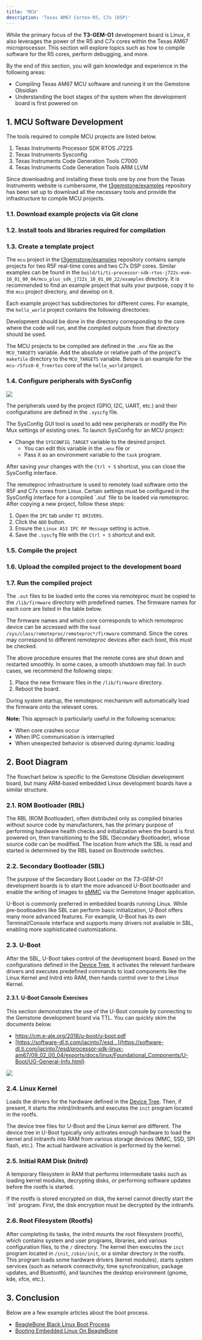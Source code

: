 ```yaml
---
title: 'MCU'
description: 'Texas AM67 Cortex-R5, C7x (DSP)'
---
```



While the primary focus of the **T3-GEM-O1** development board is Linux, it also leverages the power of the R5
and C7x cores within the Texas AM67 microprocessor. This section will explore topics such as how to compile
software for the R5 cores, perform debugging, and more.

<Tip>
By the end of this section, you will gain knowledge and experience in the following areas:

* Compiling Texas AM67 MCU software and running it on the Gemstone Obsidian
* Understanding the boot stages of the system when the development board is first powered on
</Tip>

## 1. MCU Software Development

The tools required to compile MCU projects are listed below.

1. Texas Instruments Processor SDK RTOS J722S
2. Texas Instruments Sysconfig
3. Texas Instruments Code Generation Tools C7000
4. Texas Instruments Code Generation Tools ARM LLVM

Since downloading and installing these tools one by one from the Texas Instruments website is cumbersome,
the [t3gemstone/examples](https://github.com/t3gemstone/examples) repository has been set up to download
all the necessary tools and provide the infrastructure to compile MCU projects.

### 1.1. Download example projects via Git clone

<SnippetClone />

### 1.2. Install tools and libraries required for compilation

<SnippetInstallDeps />

### 1.3. Create a template project

The `mcu` project in the [t3gemstone/examples](https://github.com/t3gemstone/examples) repository contains sample
projects for two R5F real-time cores and two C7x DSP cores. Similar examples can be found in
the `build/ti/ti-processor-sdk-rtos-j722s-evm-10_01_00_04/mcu_plus_sdk_j722s_10_01_00_22/examples` directory.
It is recommended to find an example project that suits your purpose, copy it to the `mcu` project directory,
and develop on it.

Each example project has subdirectories for different cores. For example, the `hello_world` project contains
the following directories:

<SnippetHelloWorld />

Development should be done in the directory corresponding to the core where the code will run, and the compiled
outputs from that directory should be used.

The MCU projects to be compiled are defined in the `.env` file as the `MCU_TARGETS` variable. Add the absolute
or relative path of the project's `makefile` directory to the `MCU_TARGETS` variable. Below is an example
for the `mcu-r5fss0-0_freertos` core of the `hello_world` project.

<SnippetTargets />

### 1.4. Configure peripherals with SysConfig

<Frame caption="Todo: MCU&MAIN Domains' capabilities and differences">
  <img className="rounded-lg" noZoom src="/images/under-construction.png" />
</Frame>

The peripherals used by the project (GPIO, I2C, UART, etc.) and their configurations are defined in the `.syscfg` file.

The SysConfig GUI tool is used to add new peripherals or modify the Pin Mux settings of existing ones. To launch
SysConfig for an MCU project:

- Change the `SYSCONFIG_TARGET` variable to the desired project.
    - You can edit this variable in the `.env` file or
    - Pass it as an environment variable to the `task` program.

<SnippetSysconfig />

After saving your changes with the `Ctrl + S` shortcut, you can close the SysConfig interface.

<Warning>
The remoteproc infrastructure is used to remotely load software onto the R5F and C7x cores from Linux. Certain
settings must be configured in the SysConfig interface for a compiled `.out` file to be loaded via remoteproc.
After copying a new project, follow these steps:

1. Open the `IPC` tab under `TI DRIVERS`.
2. Click the `ADD` button.
3. Ensure the `Linux A53 IPC RP Message` setting is active.
4. Save the `.syscfg` file with the `Ctrl + S` shortcut and exit.
</Warning>

### 1.5. Compile the project

<SnippetBuild />

### 1.6. Upload the compiled project to the development board

<SnippetUpload />

### 1.7. Run the compiled project

The `.out` files to be loaded onto the cores via remoteproc must be copied to the `/lib/firmware` directory with
predefined names. The firmware names for each core are listed in the table below.

<SnippetFirmwares />

The firmware names and which core corresponds to which remoteproc device can be accessed with the
`head /sys/class/remoteproc/remoteproc*/firmware` command. Since the cores may correspond to different
remoteproc devices after each boot, this must be checked.

<SnippetRemoteProc />

<Warning>
The above procedure ensures that the remote cores are shut down and restarted smoothly. In some cases, a
smooth shutdown may fail. In such cases, we recommend the following steps:

1. Place the new firmware files in the `/lib/firmware` directory.
2. Reboot the board.

During system startup, the remoteproc mechanism will automatically load the firmware onto the relevant cores.

**Note:** This approach is particularly useful in the following scenarios:

- When core crashes occur
- When IPC communication is interrupted
- When unexpected behavior is observed during dynamic loading
</Warning>

## 2. Boot Diagram

The flowchart below is specific to the Gemstone Obsidian development board, but many ARM-based embedded Linux
development boards have a similar structure.

<SnippetBootflow/>

### 2.1. ROM Bootloader (RBL)

The RBL (ROM Bootloader), often distributed only as compiled binaries without source code by manufacturers,
has the primary purpose of performing hardware health checks and initialization when the board is first powered
on, then transitioning to the SBL (Secondary Bootloader), whose source code can be modified. The location from
which the SBL is read and started is determined by the RBL based on Bootmode switches.

### 2.2. Secondary Bootloader (SBL)

The purpose of the Secondary Boot Loader on the _T3-GEM-O1_ development boards is to start the more advanced
U-Boot bootloader and enable the writing of images to
[eMMC](https://github.com/t3gemstone/texas-am67-sbl-gemboot/blob/main/main.c#L319) via the Gemstone Imager application.

U-Boot is commonly preferred in embedded boards running Linux. While pre-bootloaders like SBL can perform basic
initialization, U-Boot offers many more advanced features. For example, U-Boot has its own Terminal/Console
interface and supports many drivers not available in SBL, enabling more sophisticated customizations.

### 2.3. U-Boot

After the SBL, U-Boot takes control of the development board. Based on the configurations defined in the
[Device Tree](/en/faq#what-is-device-tree), it activates the relevant hardware drivers and executes predefined
commands to load components like the Linux Kernel and Initrd into RAM, then hands control over to the Linux Kernel.

#### 2.3.1. U-Boot Console Exercises

<Tip>
This section demonstrates the use of the U-Boot console by connecting to the Gemstone development board via TTL.
You can quickly skim the documents below.

- https://cm.e-ale.org/2018/u-boot/u-boot.pdf
- [https://software-dl.ti.com/jacinto7/esd...](https://software-dl.ti.com/jacinto7/esd/processor-sdk-linux-am67/09_02_00_04/exports/docs/linux/Foundational_Components/U-Boot/UG-General-Info.html)

</Tip>

<Frame caption="U-Boot Console">
  <img className="rounded-lg" noZoom src="/images/tabby-uboot-console.png" />
</Frame>

### 2.4. Linux Kernel

Loads the drivers for the hardware defined in the [Device Tree](/en/faq#what-is-device-tree). Then, if present,
it starts the initrd/initramfs and executes the `init` program located in the rootfs.

<Tip>
  The device tree files for U-Boot and the Linux kernel are different. The device tree in U-Boot typically only
  activates enough hardware to load the kernel and initramfs into RAM from various storage devices (MMC, SSD,
  SPI flash, etc.). The actual hardware activation is performed by the kernel.
</Tip>

### 2.5. Initial RAM Disk (Initrd)

A temporary filesystem in RAM that performs intermediate tasks such as loading kernel modules, decrypting disks,
or performing software updates before the rootfs is started.

<Tip>
  If the rootfs is stored encrypted on disk, the kernel cannot directly start the `init` program. First, the disk
  encryption must be decrypted by the initramfs.
</Tip>

### 2.6. Root Filesystem (Rootfs)

After completing its tasks, the initrd mounts the root filesystem (rootfs), which contains system and user programs,
libraries, and various configuration files, to the `/` directory. The kernel then executes the `init`
program located in `/init`, `/sbin/init`, or a similar directory in the rootfs. This program loads some hardware
drivers (kernel modules), starts system services (such as network connectivity, time synchronization, package
updates, and Bluetooth), and launches the desktop environment (gnome, kde, xfce, etc.).

## 3. Conclusion

<Tip>
Below are a few example articles about the boot process.

- [BeagleBone Black Linux Boot Process](https://serbayozkan.medium.com/embedded-linux-boot-s%C3%BCreci-beagle-bone-black-ba9d378bd3bd)
- [Booting Embedded Linux On BeagleBone](https://medium.com/@kshitijvaze/booting-embedded-linux-on-beaglebone-black-a-look-beyond-the-code-20854568fb66)
</Tip>
